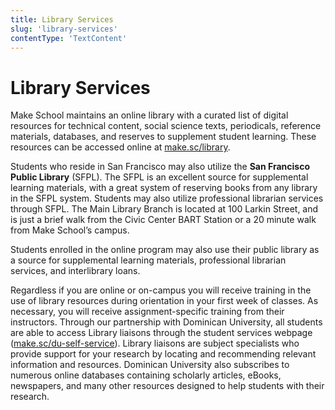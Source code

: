 ```yaml
---
title: Library Services
slug: 'library-services'
contentType: 'TextContent'
---
```


# Library Services

Make School maintains an online library with a curated list of digital resources for technical
content, social science texts, periodicals, reference materials, databases, and reserves to
supplement student learning. These resources can be accessed online at
[make.sc/library](https://make.sc/library).

Students who reside in San Francisco may also utilize the **San Francisco Public Library** (SFPL).
The SFPL is an excellent source for supplemental learning materials, with a great system of
reserving books from any library in the SFPL system. Students may also utilize professional
librarian services through SFPL. The Main Library Branch is located at 100 Larkin Street, and is
just a brief walk from the Civic Center BART Station or a 20 minute walk from Make School’s campus.

Students enrolled in the online program may also use their public library as a source for
supplemental learning materials, professional librarian services, and interlibrary loans.

Regardless if you are online or on-campus you will receive training in the use of library resources
during orientation in your first week of classes. As necessary, you will receive assignment-specific
training from their instructors. Through our partnership with Dominican University, all students are
able to access Library liaisons through the student services webpage
([make.sc/du-self-service](https://make.sc/du-self-service)). Library liaisons are subject
specialists who provide support for your research by locating and recommending relevant information
and resources. Dominican University also subscribes to numerous online databases containing
scholarly articles, eBooks, newspapers, and many other resources designed to help students with
their research.
